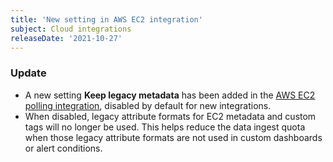 ```yaml
---
title: 'New setting in AWS EC2 integration'
subject: Cloud integrations
releaseDate: '2021-10-27'
---
```


### Update

* A new setting **Keep legacy metadata** has been added in the [AWS EC2 polling integration](/docs/infrastructure/amazon-integrations/aws-integrations-list/aws-ec2-monitoring-integration/#legacy-tag-format), disabled by default for new integrations. 
* When disabled, legacy attribute formats for EC2 metadata and custom tags will no longer be used. This helps reduce the data ingest quota when those legacy attribute formats are not used in custom dashboards or alert conditions. 